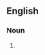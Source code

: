 {{also|ha'p'orths|hap'orths}}

==English==

===Noun===
{{head|en|noun plural form}}

# {{plural of|ha'porth|lang=en}}